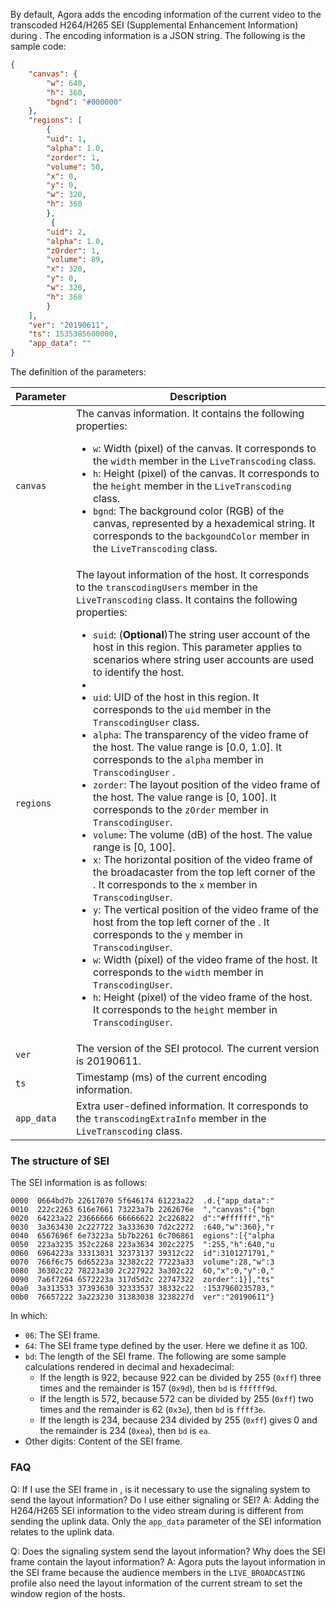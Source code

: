 
By default, Agora adds the encoding information of the current video to the transcoded H264/H265 SEI (Supplemental Enhancement Information) during <Vg k="MPUSH" />. The encoding information is a JSON string. The following is the sample code:

```json
{
    "canvas": {
        "w": 640,
        "h": 360,
        "bgnd": "#000000"
    },
    "regions": [
        {
        "uid": 1,
        "alpha": 1.0,
        "zorder": 1,
        "volume": 50,
        "x": 0,
        "y": 0,
        "w": 320,
        "h": 360
        },
         {
        "uid": 2,
        "alpha": 1.0,
        "zOrder": 1,
        "volume": 89,
        "x": 320,
        "y": 0,
        "w": 320,
        "h": 360
        }
    ],
    "ver": "20190611",
    "ts": 1535385600000,
    "app_data": ""
}
```

The definition of the parameters:

| Parameter | Description                                                  |
| --------- | ------------------------------------------------------------ |
| `canvas`    | The canvas information. It contains the following properties:<ul><li>`w`: Width (pixel) of the canvas. It corresponds to the  `width`  member in the `LiveTranscoding` class.</li><li>`h`: Height (pixel) of the canvas. It corresponds to the `height` member in the `LiveTranscoding` class.</li><li>`bgnd`: The background color (RGB) of the canvas, represented by a hexademical string. It corresponds to the `backgoundColor` member in the `LiveTranscoding` class.</li></ul> |
| `regions`   | The layout information of the host. It corresponds to the  `transcodingUsers` member in the `LiveTranscoding` class. It contains the following properties:<ul><li>`suid`: (**Optional**)The string user account of the host in this region. This parameter applies to scenarios where string user accounts are used to identify the host.<li/><li>`uid`: UID of the host in this region. It corresponds to the `uid` member in the `TranscodingUser` class.</li><li>`alpha`: The transparency of the video frame of the host. The value range is [0.0, 1.0]. It corresponds to the `alpha` member in `TranscodingUser` .</li><li>`zorder`: The layout position of the video frame of the host. The value range is [0, 100]. It corresponds to the `zOrder` member in `TranscodingUser`.</li><li>`volume`: The volume (dB) of the host. The value range is [0, 100].</li><li>`x`: The horizontal position of the video frame of the broadacaster from the top left corner of the <Vg k="MPUSH" />. It corresponds to the `x` member in `TranscodingUser`.</li><li>`y`: The vertical position of the video frame of the host from the top left corner of the <Vg k="MPUSH" />. It corresponds to the `y` member in `TranscodingUser`.</li><li>`w`: Width (pixel) of the video frame of the host. It corresponds to the `width` member in `TranscodingUser`.</li></li><li>`h`: Height (pixel) of the video frame of the host. It corresponds to the `height` member in `TranscodingUser`.</li></ul> |
| `ver`       | The version of the SEI protocol. The current version is 20190611. |
| `ts`        | Timestamp (ms) of the current encoding information.               |
| `app_data`  | Extra user-defined information. It corresponds to the `transcodingExtraInfo` member in the `LiveTranscoding` class. |

### The structure of SEI

The SEI information is as follows:

```
0000  0664bd7b 22617070 5f646174 61223a22  .d.{"app_data":"
0010  222c2263 616e7661 73223a7b 2262676e  ","canvas":{"bgn
0020  64223a22 23666666 66666622 2c226822  d":"#ffffff","h"
0030  3a363430 2c227722 3a333630 7d2c2272  :640,"w":360},"r
0040  6567696f 6e73223a 5b7b2261 6c706861  egions":[{"alpha
0050  223a3235 352c2268 223a3634 302c2275  ":255,"h":640,"u
0060  6964223a 33313031 32373137 39312c22  id":3101271791,"
0070  766f6c75 6d65223a 32382c22 77223a33  volume":28,"w":3
0080  36302c22 78223a30 2c227922 3a302c22  60,"x":0,"y":0,"
0090  7a6f7264 6572223a 317d5d2c 22747322  zorder":1}],"ts"
00a0  3a313533 37393630 32333537 38332c22  :1537960235783,"
00b0  76657222 3a223230 31383038 3238227d  ver":"20190611"}
```

In which:

- `06`: The SEI frame.
- `64`: The SEI frame type defined by the user. Here we define it as 100.
- `bd`: The length of the SEI frame. The following are some sample calculations rendered in decimal and hexadecimal:
	- If the length is 922, because 922 can be divided by 255 (`0xff`) three times and the remainder is 157 (`0x9d`), then `bd` is `ffffff9d`.
	- If the length is 572, because 572 can be divided by 255 (`0xff`) two times and the remainder is 62 (`0x3e`), then `bd` is `ffff3e`.
	- If the length is 234, because 234 divided by 255 (`0xff`) gives 0 and the remainder is 234 (`0xea`), then `bd` is `ea`.
- Other digits: Content of the SEI frame.

### FAQ

Q: If I use the SEI frame in <Vg k="MPUSH" />, is it necessary to use the signaling system to send the layout information? Do I use either signaling or SEI?
A: Adding the H264/H265 SEI information to the video stream during <Vg k="MPUSH" /> is different from sending the uplink data. Only the `app_data` parameter of the SEI information relates to the uplink data.

Q: Does the signaling system send the layout information? Why does the SEI frame contain the layout information?
A: Agora puts the layout information in the SEI frame because the audience members in the `LIVE_BROADCASTING` profile also need the layout information of the current stream to set the window region of the hosts.